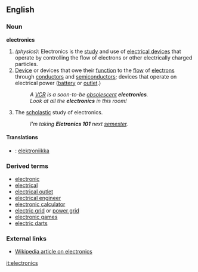 ==English==

===Noun===
'''electronics'''
#''(physics)'': Electronics is the [[study]] and use of [[electrical device]]s that operate by controlling the flow of electrons or other electrically charged particles.
#[[Device]] or devices that owe their [[function]] to the [[flow]] of [[electrons]] through [[conductor]]s and [[semiconductor]]s; devices that operate on electrical power ([[battery]] or [[outlet]].)
#:''A [[VCR]] is a soon-to-be [[obsolescent]] '''electronics'''.'' 
#:''Look at all the '''electronics''' in this room!''
#The [[scholastic]] study of electronics.
#:''I'm taking '''Eletronics 101''' next [[semester]].''

====Translations====
*{{fi}}: [[elektroniikka]]

===Derived terms=== <!--This list ought to be 10 times longer, no?  Whoa, some of these should be =See also=s.-->
*[[electronic]]
*[[electrical]]
*[[electrical outlet]]
*[[electrical engineer]]
*[[electronic calculator]]
*[[electric grid]] or [[power grid]]
*[[electronic games]]
*[[electric darts]]

===External links===
*[[w:electronics|Wikipedia article on electronics]]

[[it:electronics]]